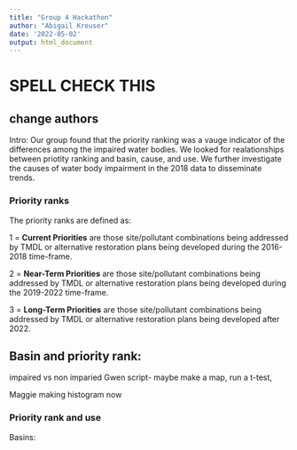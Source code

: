 ```yaml
---
title: "Group 4 Hackathon"
author: "Abigail Kreuser"
date: '2022-05-02'
output: html_document
---
```

# SPELL CHECK THIS
## change authors  

Intro:
Our group found that the priority ranking was a vauge indicator of the differences among the impaired water bodies. We looked for realationships between priotity ranking and basin, cause, and use. We further investigate the causes of water body impairment in the 2018 data to disseminate trends. 

### Priority ranks

The priority ranks are defined as:


1 = __Current Priorities__ are those site/pollutant combinations being addressed by TMDL or
alternative restoration plans being developed during the 2016-2018 time-frame.


2 = __Near-Term Priorities__ are those site/pollutant combinations being addressed by TMDL or
alternative restoration plans being developed during the 2019-2022 time-frame.


3 = __Long-Term Priorities__ are those site/pollutant combinations being addressed by TMDL or
alternative restoration plans being developed after 2022.

## Basin and priority rank:
impaired vs non imparied 
Gwen script- maybe make a map, run a t-test, 

Maggie making histogram now




### Priority rank and use


Basins: 

